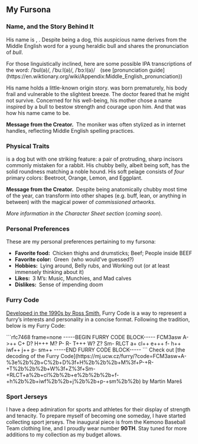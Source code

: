 

## My Fursona


### Name, and the Story Behind It

His name is <Bole />, <Bole style="full-emphasized" />.
Despite being a dog, this auspicious name derives from the Middle English word
for a young heraldic bull and shares the pronunciation of <em>bull</em>.

<Smaller>
  For those linguistically inclined,
  here are some possible IPA transcriptions of the word:
  <IPATranscript>/ˈbul(ə)/</IPATranscript>,
  <IPATranscript>/ˈbuːl(ə)/</IPATranscript>,
  <IPATranscript>/ˈbɔːl(ə)/</IPATranscript>&emsp;(see
  [pronunciation guide](https://en.wiktionary.org/wiki/Appendix:Middle_English_pronunciation))
</Smaller>

His name holds a little-known origin story.
<Bole /> was born prematurely, his body frail and vulnerable to the slightest breeze.
The doctor feared that he might not survive.
Concerned for his well-being,
his mother chose a name inspired by a bull to bestow strength and courage upon him.
And that was how his name came to be.

**Message from the Creator.** The moniker
<Bole style="full" /> was often stylized as <Bole style="handle" /> in internet handles,
reflecting Middle English spelling practices.


### Physical Traits

<Bole/> is a dog but with one striking feature:
a pair of protruding, sharp incisors commonly mistaken for a rabbit.
His chubby belly, albeit being soft, has the solid roundness matching a noble hound.
His soft pelage consists of _four_ primary colors:
<span class="px-px text-custom-beetroot bg-black">Beetroot</span>,
<span class="px-px text-custom-orange bg-black">Orange</span>,
<span class="px-px text-custom-lemon bg-black">Lemon</span>, and
<span class="px-px text-custom-eggplant bg-black">Eggplant</span>.

**Message from the Creator.** Despite being anatomically chubby most time of the year,
<Bole/> can transform into other shapes (e.g. buff, lean, or anything in between)
with the magical power of *commissioned artworks*.

<Mute>_More information in the Character Sheet section_ (_coming soon_).</Mute>


### Personal Preferences

These are my personal preferences pertaining to my fursona:

- **Favorite food:** Chicken thighs and drumsticks; Beef; People inside BEEF
- **Favorite color:** Green <Mute>(who would’ve guessed?)</Mute>
- **Hobbies:** Lying around, Belly rubs, and Working out <Mute>(or at least immensely thinking about it)</Mute>
- **Likes:** 3 M’s: Music, Munchies, and Mad calves
- **Dislikes:** Sense of impending doom


### Furry Code

[Developed in the 1990s by Ross Smith](https://www.captainpackrat.com/furry/furcode.htm),
Furry Code is a way to represent a furry’s interests and personality in a concise format.
Following the tradition, below is my Furry Code:

<LigatureSettings feature="none">
```rfc7468 frame=none
-----BEGIN FURRY CODE BLOCK-----
FCM3asw A->++ C+ D? H+++ M? P- R- T+++ W? Z? Sm-
RLCT a+ cl++ e+++ f- h++ iwf++ j++ p- sm++
-----END FURRY CODE BLOCK-----
```
</LigatureSettings>

<Smaller>
Check out [the decoding of the Furry Code](https://mj.ucw.cz/furry/?code=FCM3asw+A-%3e%2b%2b+C%2b+D%3f+H%2b%2b%2b+M%3f+P-+R-+T%2b%2b%2b+W%3f+Z%3f+Sm-+RLCT+a%2b+cl%2b%2b+e%2b%2b%2b+f-+h%2b%2b+iwf%2b%2b+j%2b%2b+p-+sm%2b%2b)
by Martin Mareš
</Smaller>


### Sport Jerseys

I have a deep admiration for sports and athletes for their display of strength and tenacity.
To prepare myself of becoming one someday, I have started collecting sport jerseys.
The inaugural piece is from the Kemono Baseball Team clothing line, and I proudly wear number **90&hairsp;&NoBreak;TH**.
Stay tuned for more additions to my collection as my budget allows.
